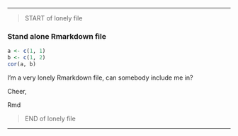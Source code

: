 ***

> START of lonely file

### Stand alone Rmarkdown file

```r
a <- c(1, 1)
b <- c(1, 2)
cor(a, b)
```

I'm a very lonely Rmarkdown file, can somebody include me in?

Cheer,

Rmd

> END of lonely file

***
